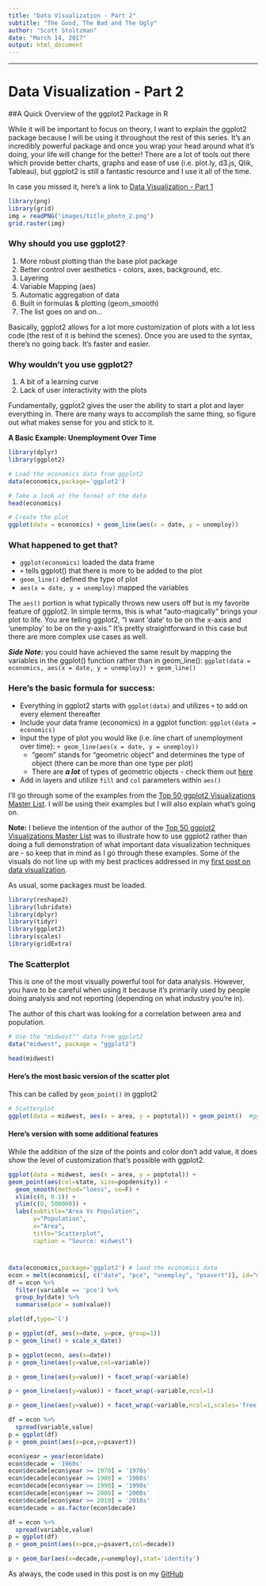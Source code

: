 ```yaml
---
title: "Data Visualization - Part 2"
subtitle: "The Good, The Bad and The Ugly"
author: "Scott Stoltzman"
date: "March 14, 2017"
output: html_document
---
```


----  

# Data Visualization - Part 2

##A Quick Overview of the ggplot2 Package in R  

While it will be important to focus on theory, I want to explain the ggplot2 package because I will be using it throughout the rest of this series. It's an incredibly powerful package and once you wrap your head around what it's doing, your life will change for the better! There are a lot of tools out there which provide better charts, graphs and ease of use (i.e. plot.ly, d3.js, Qlik, Tableau), but ggplot2 is still a fantastic resource and I use it all of the time. 

In case you missed it, here's a link to [Data Visualization - Part 1](https://www.stoltzmaniac.com/data-visualization-part-1/)

```r
library(png)
library(grid)
img = readPNG("images/title_photo_2.png")
grid.raster(img)
```


### Why should you use ggplot2?  
1. More robust plotting than the base plot package
2. Better control over aesthetics - colors, axes, background, etc.
3. Layering
4. Variable Mapping (aes)
5. Automatic aggregation of data
6. Built in formulas & plotting (geom_smooth)
7. The list goes on and on...  

Basically, ggplot2 allows for a lot more customization of plots with a lot less code (the rest of it is behind the scenes). Once you are used to the syntax, there's no going back. It's faster and easier.

### Why wouldn't you use ggplot2?  
1. A bit of a learning curve
2. Lack of user interactivity with the plots  

Fundamentally, ggplot2 gives the user the ability to start a plot and layer everything in. There are many ways to accomplish the same thing, so figure out what makes sense for you and stick to it.  

**A Basic Example: Unemployment Over Time**  

```r
library(dplyr)
library(ggplot2)

# Load the economics data from ggplot2
data(economics,package='ggplot2')
```

```r
# Take a look at the format of the data
head(economics)
```


```r
# Create the plot
ggplot(data = economics) + geom_line(aes(x = date, y = unemploy))
```



### What happened to get that?  

- `ggplot(economics)` loaded the data frame
- `+` tells ggplot() that there is more to be added to the plot
- `geom_line()` defined the type of plot
- `aes(x = date, y = unemploy)` mapped the variables

The `aes()` portion is what typically throws new users off but is my favorite feature of ggplot2. In simple terms, this is what "auto-magically" brings your plot to life. You are telling ggplot2, "I want 'date' to be on the x-axis and 'unemploy' to be on the y-axis." It's pretty straightforward in this case but there are more complex use cases as well.

***Side Note:*** you could have achieved the same result by mapping the variables in the ggplot() function rather than in geom_line():
`ggplot(data = economics, aes(x = date, y = unemploy)) + geom_line()`

### Here's the basic formula for success:

- Everything in ggplot2 starts with `ggplot(data)` and utilizes `+` to add on every element thereafter
- Include your data frame (economics) in a ggplot function: `ggplot(data = economics)`  
- Input the type of plot you would like (i.e. line chart of unemployment over time): `+ geom_line(aes(x = date, y = unemploy))`
    - "geom" stands for "geometric object" and determines the type of object (there can be more than one type per plot)
    - There are ***a lot*** of types of geometric objects - check them out [here](http://docs.ggplot2.org/current/)
- Add in layers and utilize `fill` and `col` parameters within `aes()`


I'll go through some of the examples from the [Top 50 ggplot2 Visualizations Master List](http://r-statistics.co/Top50-Ggplot2-Visualizations-MasterList-R-Code.html). I will be using their examples but I will also explain what's going on.  

**Note:** I believe the intention of the author of the [Top 50 ggplot2 Visualizations Master List](http://r-statistics.co/Top50-Ggplot2-Visualizations-MasterList-R-Code.html) was to illustrate how to use ggplot2 rather than doing a full demonstration of what important data visualization techniques are - so keep that in mind as I go through these examples. Some of the visuals do not line up with my best practices addressed in my [first post on data visualization](https://www.stoltzmaniac.com/data-visualization-part-1/).


As usual, some packages must be loaded.  

```r
library(reshape2)
library(lubridate)
library(dplyr)
library(tidyr)
library(ggplot2)
library(scales)
library(gridExtra)
```

### The Scatterplot  

This is one of the most visually powerful tool for data analysis. However, you have to be careful when using it because it's primarily used by people doing analysis and not reporting (depending on what industry you're in).

The author of this chart was looking for a correlation between area and population. 

```r
# Use the "midwest"" data from ggplot2
data("midwest", package = "ggplot2")

head(midwest)
```

#### Here's the most basic version of the scatter plot  

This can be called by `geom_point()` in ggplot2

```r
# Scatterplot
ggplot(data = midwest, aes(x = area, y = poptotal)) + geom_point()  #ggplot
```

#### Here's  version with some additional features  

While the addition of the size of the points and color don't add value, it does show the level of customization that's possible with ggplot2.

```r
ggplot(data = midwest, aes(x = area, y = poptotal)) + 
geom_point(aes(col=state, size=popdensity)) + 
  geom_smooth(method="loess", se=F) + 
  xlim(c(0, 0.1)) + 
  ylim(c(0, 500000)) + 
  labs(subtitle="Area Vs Population", 
       y="Population", 
       x="Area", 
       title="Scatterplot", 
       caption = "Source: midwest")
```



#



























```r
data(economics,package='ggplot2') # load the economics data
econ = melt(economics[, c("date", "pce", "unemploy", "psavert")], id="date")
df = econ %>%
  filter(variable == 'pce') %>%
  group_by(date) %>%
  summarise(pce = sum(value))
```

```r
plot(df,type='l')
```


```r
p = ggplot(df, aes(x=date, y=pce, group=1))
p + geom_line() + scale_x_date()
```




```r
p = ggplot(econ, aes(x=date))
p + geom_line(aes(y=value,col=variable))
```

```r
p + geom_line(aes(y=value)) + facet_wrap(~variable)
```

```r
p + geom_line(aes(y=value)) + facet_wrap(~variable,ncol=1)
```


```r
p + geom_line(aes(y=value)) + facet_wrap(~variable,ncol=1,scales='free')
```

```r
df = econ %>%
  spread(variable,value)
p = ggplot(df)
p + geom_point(aes(x=pce,y=psavert))
```

```r
econ$year = year(econ$date)
econ$decade = '1960s'
econ$decade[econ$year >= 1970] = '1970s'
econ$decade[econ$year >= 1980] = '1980s'
econ$decade[econ$year >= 1990] = '1990s'
econ$decade[econ$year >= 2000] = '2000s'
econ$decade[econ$year >= 2010] = '2010s'
econ$decade = as.factor(econ$decade)

df = econ %>%
  spread(variable,value)
p = ggplot(df)
p + geom_point(aes(x=pce,y=psavert,col=decade))
```

```r
p + geom_bar(aes(x=decade,y=unemploy),stat='identity')
```


As always, the code used in this post is on my [GitHub](https://github.com/stoltzmaniac/Data-Visualization-Lesson)